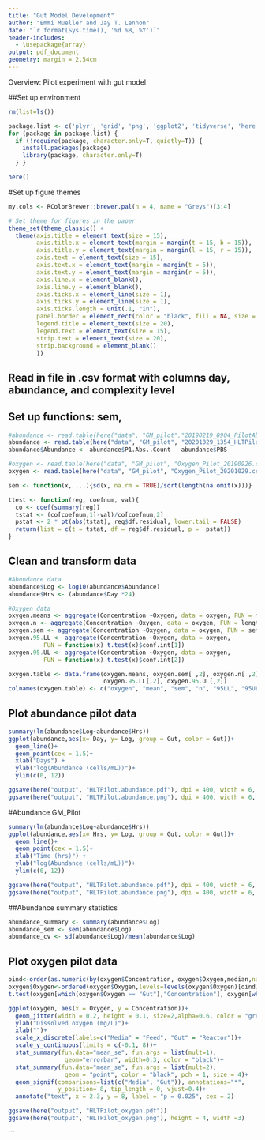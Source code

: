 ```yaml
---
title: "Gut Model Development"
author: "Emmi Mueller and Jay T. Lennon"
date: "`r format(Sys.time(), '%d %B, %Y')`"
header-includes:
  - \usepackage{array}
output: pdf_document
geometry: margin = 2.54cm
---
```

Overview: Pilot experiment with gut model

##Set up environment
```r
rm(list=ls())

package.list <- c('plyr', 'grid', 'png', 'ggplot2', 'tidyverse', 'here', 'ggpmisc', 'Hmisc', 'ggsignif', 'ggpubr') 
for (package in package.list) {
  if (!require(package, character.only=T, quietly=T)) { 
    install.packages(package)
    library(package, character.only=T)
  } }

here()
```
#Set up figure themes
```r
my.cols <- RColorBrewer::brewer.pal(n = 4, name = "Greys")[3:4]

# Set theme for figures in the paper
theme_set(theme_classic() + 
  theme(axis.title = element_text(size = 15),
        axis.title.x = element_text(margin = margin(t = 15, b = 15)),
        axis.title.y = element_text(margin = margin(l = 15, r = 15)),
        axis.text = element_text(size = 15),
        axis.text.x = element_text(margin = margin(t = 5)),
        axis.text.y = element_text(margin = margin(r = 5)),
        axis.line.x = element_blank(),
        axis.line.y = element_blank(),
        axis.ticks.x = element_line(size = 1),
        axis.ticks.y = element_line(size = 1),
        axis.ticks.length = unit(.1, "in"),
        panel.border = element_rect(color = "black", fill = NA, size = 1.5),
        legend.title = element_text(size = 20),
        legend.text = element_text(size = 15),
        strip.text = element_text(size = 20),
        strip.background = element_blank()
        ))
```
## Read in file in .csv format with columns day, abundance, and complexity level
## Set up functions: sem, 
```r
#abundance <- read.table(here("data", "GM_pilot","20190219_0904_PilotAbundance.csv"), header = TRUE, sep = ",")
abundance <- read.table(here("data", "GM_pilot", "20201029_1354_HLTPilotAbundance.csv"), header = TRUE, sep = ",")
abundance$Abundance <- abundance$P1.Abs..Count - abundance$PBS

#oxygen <- read.table(here("data", "GM_pilot", "Oxygen_Pilot_20190926.csv"), header = TRUE, sep = ",")
oxygen <- read.table(here("data", "GM_pilot", "Oxygen_Pilot_20201029.csv"), header = TRUE, sep = ",")

sem <- function(x, ...){sd(x, na.rm = TRUE)/sqrt(length(na.omit(x)))}

ttest <- function(reg, coefnum, val){
  co <- coef(summary(reg))
  tstat <- (co[coefnum,1]-val)/co[coefnum,2]
  pstat <- 2 * pt(abs(tstat), reg$df.residual, lower.tail = FALSE)
  return(list = c(t = tstat, df = reg$df.residual, p =  pstat))
}
```

## Clean and transform data
```r
#Abundance data
abundance$Log <- log10(abundance$Abundance)
abundance$Hrs <- (abundance$Day *24)

#Oxygen data
oxygen.means <- aggregate(Concentration ~Oxygen, data = oxygen, FUN = mean) 
oxygen.n <- aggregate(Concentration ~Oxygen, data = oxygen, FUN = length) 
oxygen.sem <- aggregate(Concentration ~Oxygen, data = oxygen, FUN = sem) 
oxygen.95.LL <- aggregate(Concentration ~Oxygen, data = oxygen,
          FUN = function(x) t.test(x)$conf.int[1])
oxygen.95.UL <- aggregate(Concentration ~Oxygen, data = oxygen,
          FUN = function(x) t.test(x)$conf.int[2])

oxygen.table <- data.frame(oxygen.means, oxygen.sem[ ,2], oxygen.n[ ,2], 
                           oxygen.95.LL[,2], oxygen.95.UL[,2])
colnames(oxygen.table) <- c("oxygen", "mean", "sem", "n", "95LL", "95UL")
```

## Plot abundance pilot data
```r
summary(lm(abundance$Log~abundance$Hrs))
ggplot(abundance,aes(x= Day, y= Log, group = Gut, color = Gut))+
  geom_line()+
  geom_point(cex = 1.5)+
  xlab("Days") +
  ylab("log(Abundance (cells/mL))")+
  ylim(c(0, 12))

ggsave(here("output", "HLTPilot.abundance.pdf"), dpi = 400, width = 6, height = 5)
ggsave(here("output", "HLTPilot.abundance.png"), dpi = 400, width = 6, height = 5)
```
#Abundance GM_Pilot
```r
summary(lm(abundance$Log~abundance$Hrs))
ggplot(abundance,aes(x= Hrs, y= Log, group = Gut, color = Gut))+
  geom_line()+
  geom_point(cex = 1.5)+
  xlab("Time (hrs)") +
  ylab("log(Abundance (cells/mL))")+
  ylim(c(0, 12))

ggsave(here("output", "HLTPilot.abundance.pdf"), dpi = 400, width = 6, height = 5)
ggsave(here("output", "HLTPilot.abundance.png"), dpi = 400, width = 6, height = 5)
```

##Abundance summary statistics
```r

abundance_summary <- summary(abundance$Log)
abundance_sem <- sem(abundance$Log)
abundance_cv <- sd(abundance$Log)/mean(abundance$Log)

```

## Plot oxygen pilot data
```r
oind<-order(as.numeric(by(oxygen$Concentration, oxygen$Oxygen,median,na.rm=T)), decreasing = T)
oxygen$Oxygen<-ordered(oxygen$Oxygen,levels=levels(oxygen$Oxygen)[oind])
t.test(oxygen[which(oxygen$Oxygen == "Gut"),"Concentration"], oxygen[which(oxygen$Oxygen == "Media"),"Concentration"])

ggplot(oxygen, aes(x = Oxygen, y = Concentration))+
  geom_jitter(width = 0.2, height = 0.1, size=2,alpha=0.6, color = "grey")+
  ylab("Dissolved oxygen (mg/L)")+
  xlab("")+
  scale_x_discrete(labels=c("Media" = "Feed", "Gut" = "Reactor"))+
  scale_y_continuous(limits = c(-0.1, 8))+
  stat_summary(fun.data="mean_se", fun.args = list(mult=1), 
                geom="errorbar", width=0.3, color = "black")+
  stat_summary(fun.data="mean_se", fun.args = list(mult=2),
                geom = "point", color = "black", pch = 1, size = 4)+
  geom_signif(comparisons=list(c("Media", "Gut")), annotations="*",
              y_position= 8, tip_length = 0, vjust=0.4)+
  annotate("text", x = 2.3, y = 8, label = "p = 0.025", cex = 2)

ggsave(here("output", "HLTPilot_oxygen.pdf"))
ggsave(here("output", "HLTPilot_oxygen.png"), height = 4, width =3)
```
```


